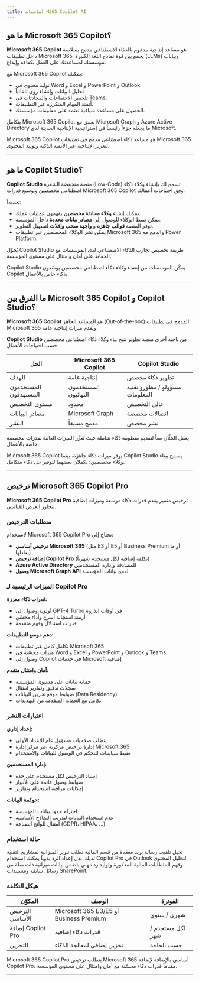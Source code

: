 ```yaml
---
title: أساسيات M365 Copilot AI
---
```


## ما هو Microsoft 365 Copilot؟

**Microsoft 365 Copilot** هو مساعد إنتاجية مدعوم بالذكاء الاصطناعي مدمج بسلاسة داخل تطبيقات Microsoft 365. يجمع بين قوة نماذج اللغة الكبيرة (LLMs) وبيانات مؤسستك لمساعدتك على العمل بكفاءة وإبداع.

مع Microsoft 365 Copilot يمكنك:
- توليد محتوى في Word و Excel و PowerPoint و Outlook.
- تحليل البيانات وإنشاء رؤى تلقائياً.
- تلخيص الاجتماعات والمحادثات في Teams.
- أتمتة المهام المتكررة عبر التطبيقات.
- الحصول على مساعدة سياقية تعتمد على معلومات مؤسستك.

يتكامل Microsoft 365 Copilot بعمق مع Microsoft Graph و Azure Active Directory ما يجعله جزءاً رئيسياً في إستراتيجية الإنتاجية الحديثة لدى Microsoft.

<Callout title="خلاصة أساسية">
Microsoft 365 Copilot هو مساعد ذكاء اصطناعي مدمج في تطبيقات Microsoft 365 لتعزيز الإنتاجية عبر الأتمتة الذكية وتوليد المحتوى.
</Callout>

---

## ما هو Copilot Studio؟

**Copilot Studio** منصة منخفضة الشفرة (Low-Code) تسمح لك بإنشاء وكلاء ذكاء اصطناعي مخصصين وتوسيع قدرات Microsoft 365 Copilot وفق احتياجات أعمالك.

تحديداً:
- يمكنك إنشاء **وكلاء محادثة مخصصين** يفهمون عمليات عملك.
- يمكن ضبط الوكلاء للوصول إلى **مصادر بيانات محددة** داخل المؤسسة.
- توفر المنصة **قوالب جاهزة** و **واجهة سحب وإفلات** لتسهيل التطوير.
- يمكن نشر الوكلاء المخصصين عبر تطبيقات Microsoft 365 والدمج مع Power Platform.

يُحوِّل Copilot Studio طريقة تخصيص تجارب الذكاء الاصطناعي لدى المؤسسات مع الحفاظ على أمان وامتثال على مستوى المؤسسة.

<Callout title="خلاصة أساسية">
Copilot Studio يمكّن المؤسسات من إنشاء وكلاء ذكاء اصطناعي مخصصين يوسّعون Copilot بذكاء خاص بالأعمال.
</Callout>

---

## ما الفرق بين Microsoft 365 Copilot و Copilot Studio؟

**Microsoft 365 Copilot** هو المساعد الجاهز (Out-of-the-box) المدمج في تطبيقات Microsoft 365 ويقدم ميزات إنتاجية عامة.

**Copilot Studio** من ناحية أخرى منصة تطوير تتيح بناء وكلاء ذكاء اصطناعي مخصصين حسب احتياجات الأعمال.

| الحل | Microsoft 365 Copilot | Copilot Studio |
|------|-----------------------|----------------|
| الهدف | إنتاجية عامة | تطوير ذكاء مخصص |
| المستخدمون المستهدفون | المستخدمون النهائيون | مسؤولو / مطورو تقنية المعلومات |
| مستوى التخصيص | محدود | عالي التخصيص |
| مصادر البيانات | Microsoft Graph | اتصالات مخصصة |
| النشر | مدمج مسبقاً | نشر مخصص |

يعمل الحلّان معاً لتقديم منظومة ذكاء شاملة حيث تُعزَّز الميزات العامة بقدرات مخصصة خاصة بالأعمال.

<Callout title="خلاصة أساسية">
Microsoft 365 Copilot يوفر ميزات ذكاء جاهزة، بينما Copilot Studio يسمح ببناء وكلاء مخصصين؛ يكملان بعضهما لتوفير حل ذكاء متكامل.
</Callout>

---

## ترخيص Microsoft 365 Copilot Pro

**Microsoft 365 Copilot Pro** ترخيص متميز يقدم قدرات ذكاء موسعة وميزات إضافية تتجاوز العرض القياسي.

### متطلبات الترخيص

لاستخدام Microsoft 365 Copilot Pro تحتاج إلى:
- **ترخيص أساسي Microsoft 365** (مثل E3 أو E5 أو Business Premium أو ما يعادلها)
- **إضافة ترخيص Copilot Pro** (تكلفة إضافية لكل مستخدم شهرياً)
- **Azure Active Directory** للمصادقة وإدارة المستخدمين
- **وصول Microsoft Graph API** لدمج بيانات المؤسسة

### الميزات الرئيسية لـ Copilot Pro

**قدرات ذكاء معززة:**
- أولوية وصول إلى GPT-4 Turbo في أوقات الذروة
- أزمنة استجابة أسرع وأداء محسّن
- قدرات استدلال وفهم متقدمة

**دعم موسع للتطبيقات:**
- تكامل كامل عبر تطبيقات Microsoft 365
- ميزات محسّنة في Word و Excel و PowerPoint و Outlook و Teams
- وصول إلى Copilot في خدمات Microsoft إضافية

**أمان وامتثال متقدم:**
- حماية بيانات على مستوى المؤسسة
- سجلات تدقيق وتقارير امتثال
- ضوابط موقع تخزين البيانات (Data Residency)
- تكامل مع الحماية المتقدمة من التهديدات

### اعتبارات النشر

**إعداد إداري:**
- يتطلب صلاحيات مسؤول عام للإعداد الأولي
- إدارة تراخيص مركزية عبر مركز إدارة Microsoft 365
- ضبط سياسات للتحكم في الوصول للبيانات والاستخدام

**إدارة المستخدمين:**
- إسناد الترخيص لكل مستخدم على حدة
- ضوابط وصول قائمة على الأدوار
- إمكانات مراقبة استخدام وتقارير

**حوكمة البيانات:**
- احترام حدود بيانات المؤسسة
- عدم استخدام البيانات لتدريب النماذج الأساسية
- امتثال للوائح الصناعة (GDPR، HIPAA، ...)

### حالة استخدام

تخيل تلقيت رسالة بريد معقدة من قسم المالية تطلب تبرير الميزانية لمشاريع التقنية لديك. بدل إعداد الرد يدوياً يمكنك استخدام Copilot Pro في Outlook لتحليل المحتوى وفهم المتطلبات المالية المذكورة وتوليد رد مهني يتضمن بيانات ميزانية ذات صلة من رسائل سابقة ومستندات SharePoint.

### هيكل التكلفة

| المكوّن | الوصف | الفوترة |
|---------|-------|---------|
| الترخيص الأساسي | Microsoft 365 E3/E5 أو Business Premium | شهري / سنوي |
| إضافة Copilot Pro | قدرات ذكاء إضافية | لكل مستخدم / شهر |
| التخزين | تخزين إضافي لمعالجة الذكاء | حسب الحاجة |

<Callout title="خلاصة أساسية">
Microsoft 365 Copilot Pro يتطلب ترخيص Microsoft 365 أساسي بالإضافة لإضافة Copilot Pro، مقدماً قدرات ذكاء محسّنة مع أمان وامتثال على مستوى المؤسسة.
</Callout>

---
